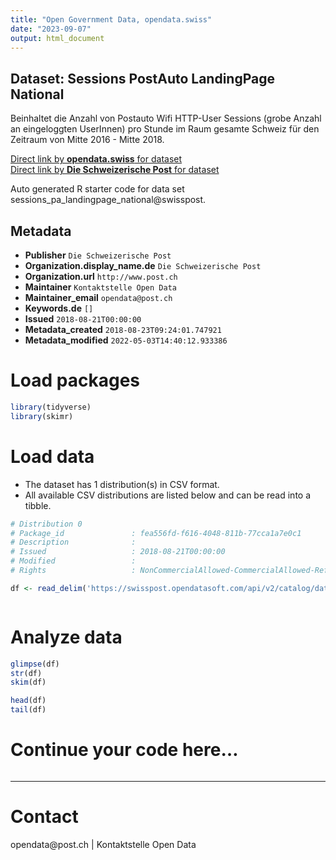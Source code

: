 ```yaml
---
title: "Open Government Data, opendata.swiss"
date: "2023-09-07"
output: html_document
---
```


## Dataset: Sessions PostAuto LandingPage National

Beinhaltet die Anzahl von Postauto Wifi HTTP-User Sessions (grobe Anzahl an eingeloggten UserInnen) pro Stunde im Raum gesamte Schweiz für den Zeitraum von Mitte 2016 - Mitte 2018.

[Direct link by **opendata.swiss** for dataset](https://opendata.swiss/de/dataset/sessions-postauto-landingpage-national)<br>
[Direct link by **Die Schweizerische Post** for dataset](https://swisspost.opendatasoft.com/explore/dataset/sessions_pa_landingpage_national)

Auto generated R starter code for data set sessions_pa_landingpage_national@swisspost.

## Metadata

- **Publisher** `Die Schweizerische Post`
- **Organization.display_name.de** `Die Schweizerische Post`
- **Organization.url** `http://www.post.ch`
- **Maintainer** `Kontaktstelle Open Data`
- **Maintainer_email** `opendata@post.ch`
- **Keywords.de** `[]`
- **Issued** `2018-08-21T00:00:00`
- **Metadata_created** `2018-08-23T09:24:01.747921`
- **Metadata_modified** `2022-05-03T14:40:12.933386`


# Load packages

```r

library(tidyverse)
library(skimr)

```

# Load data

-   The dataset has 1 distribution(s) in CSV format.
-   All available CSV distributions are listed below and can be read into a tibble.

```r

# Distribution 0
# Package_id               : fea556fd-f616-4048-811b-77cca1a7e0c1
# Description              : 
# Issued                   : 2018-08-21T00:00:00
# Modified                 : 
# Rights                   : NonCommercialAllowed-CommercialAllowed-ReferenceRequired

df <- read_delim('https://swisspost.opendatasoft.com/api/v2/catalog/datasets/sessions_pa_landingpage_national/exports/csv')



```

# Analyze data

```r

glimpse(df)
str(df)
skim(df)

head(df)
tail(df)

```

# Continue your code here...

```r

```

------------------------------------------------------------------------

# Contact

opendata@post.ch | Kontaktstelle Open Data
